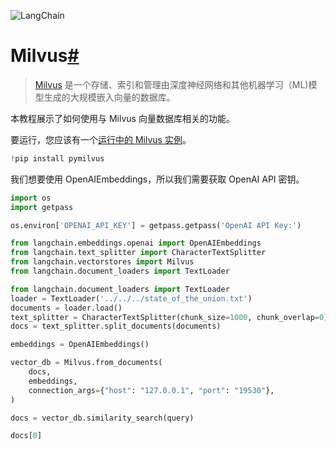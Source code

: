 

<Head>
  <script>
    {
      `(function() {
         var _hmt = _hmt || [];
(function() {
  var hm = document.createElement("script");
  hm.src = "https://hm.baidu.com/hm.js?e60fb290e204e04c5cb6f79b0ac1e697";
  var s = document.getElementsByTagName("script")[0]; 
  s.parentNode.insertBefore(hm, s);
})();
       })();`
    }
  </script>
</Head>

![LangChain](https://pica.zhimg.com/50/v2-56e8bbb52aa271012541c1fe1ceb11a2_r.gif)





Milvus[#](#milvus "Permalink to this headline")
===============================================

> 
> [Milvus](https://milvus.io/docs/overview.md) 是一个存储、索引和管理由深度神经网络和其他机器学习（ML)模型生成的大规模嵌入向量的数据库。
> 
> 
> 

本教程展示了如何使用与 Milvus 向量数据库相关的功能。

要运行，您应该有一个[运行中的 Milvus 实例](https://milvus.io/docs/install_standalone-docker.md)。

```python
!pip install pymilvus

```

我们想要使用 OpenAIEmbeddings，所以我们需要获取 OpenAI API 密钥。

```python
import os
import getpass

os.environ['OPENAI_API_KEY'] = getpass.getpass('OpenAI API Key:')

```

```python
from langchain.embeddings.openai import OpenAIEmbeddings
from langchain.text_splitter import CharacterTextSplitter
from langchain.vectorstores import Milvus
from langchain.document_loaders import TextLoader

```

```python
from langchain.document_loaders import TextLoader
loader = TextLoader('../../../state_of_the_union.txt')
documents = loader.load()
text_splitter = CharacterTextSplitter(chunk_size=1000, chunk_overlap=0)
docs = text_splitter.split_documents(documents)

embeddings = OpenAIEmbeddings()

```

```python
vector_db = Milvus.from_documents(
    docs,
    embeddings,
    connection_args={"host": "127.0.0.1", "port": "19530"},
)

```

```python
docs = vector_db.similarity_search(query)

```

```python
docs[0]

```

